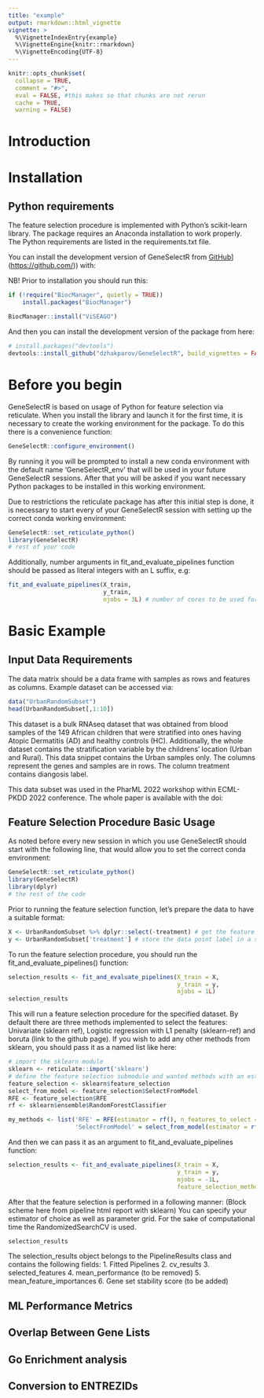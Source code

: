 ```yaml
---
title: "example"
output: rmarkdown::html_vignette
vignette: >
  %\VignetteIndexEntry{example}
  %\VignetteEngine{knitr::rmarkdown}
  %\VignetteEncoding{UTF-8}
---
```


```r
knitr::opts_chunk$set(
  collapse = TRUE,
  comment = "#>", 
  eval = FALSE, #this makes so that chunks are not rerun 
  cache = TRUE,
  warning = FALSE)
```

# Introduction

# Installation

## Python requirements 
The feature selection procedure is implemented with Python's scikit-learn library. The package requires an Anaconda installation to work properly. The Python requirements are listed in the requirements.txt file. 

You can install the development version of GeneSelectR from [GitHub](%5Bhttps://github.com/)](<https://github.com/>)) with:

NB! Prior to installation you should run this:

```r
if (!require("BiocManager", quietly = TRUE))
    install.packages("BiocManager")

BiocManager::install("ViSEAGO")
```

And then you can install the development version of the package from here:

```r
# install.packages("devtools")
devtools::install_github("dzhakparov/GeneSelectR", build_vignettes = FALSE)

```

# Before you begin 
GeneSelectR is based on usage of Python for feature selection via reticulate. When you install the library and launch it for the first time, it is necessary to create the working environment for the package. 
To do this there is a convenience function: 
```r
GeneSelectR::configure_environment() 
```
By running it you will be prompted to install a new conda environment with the default name 'GeneSelectR_env' that will be used in your future GeneSelectR sessions. After that you will be asked if you want necessary Python packages to be installed in this working environment. 

Due to restrictions the reticulate package has after this initial step is done, it is necessary to start every of your GeneSelectR session with setting up the correct conda working environment: 

```r
GeneSelectR::set_reticulate_python()
library(GeneSelectR)
# rest of your code 
```
Additionally, number arguments in fit_and_evaluate_pipelines function should be passed as literal integers with an L suffix, e.g: 

```r
fit_and_evaluate_pipelines(X_train, 
                           y_train,
                           njobs = 3L) # number of cores to be used for the feature selection process 
```


# Basic Example
## Input Data Requirements
The data matrix should be a data frame with samples as rows and features as columns. Example dataset can be accessed via: 
```r
data("UrbanRandomSubset")
head(UrbanRandomSubset[,1:10])
```
This dataset is a bulk RNAseq dataset that was obtained from blood samples of the 149 African children that were stratified into ones having Atopic Dermatitis (AD) and healthy controls (HC). Additionally, the whole dataset contains the stratification variable by the childrens' location (Urban and Rural). This data snippet contains the Urban samples only. The columns represent the genes and samples are in rows. The column treatment contains diangosis label.

This data subset was used in the PharML 2022 workshop within ECML-PKDD 2022 conference. The whole paper is available with the doi: 

## Feature Selection Procedure Basic Usage
As noted before every new session in which you use GeneSelectR should start with the following line, that would allow you to set the correct conda environment:

```r
GeneSelectR::set_reticulate_python()
library(GeneSelectR)
library(dplyr)
# the rest of the code
```
Prior to running the feature selection function, let's prepare the data to have a suitable format: 
```r
X <- UrbanRandomSubset %>% dplyr::select(-treatment) # get the feature matrix
y <- UrbanRandomSubset['treatment'] # store the data point label in a separate vector
```

To run the feature selection procedure, you should run the fit_and_evaluate_pipelines() function: 
```r
selection_results <- fit_and_evaluate_pipelines(X_train = X, 
                                                y_train = y,
                                                njobs = 1L)
selection_results
```
This will run a feature selection procedure for the specified dataset. By default there are three methods implemented to select the features: Univariate (sklearn ref), Logistic regression with L1 penalty (sklearn-ref) and boruta (link to the github page). 
If you wish to add any other methods from sklearn, you should pass it as a named list like here: 
```r
# import the sklearn module
sklearn <- reticulate::import('sklearn')
# define the feature selection submodule and wanted methods with an estimator
feature_selection <- sklearn$feature_selection
select_from_model <- feature_selection$SelectFromModel
RFE <- feature_selection$RFE
rf <- sklearn$ensemble$RandomForestClassifier

my_methods <- list('RFE' = RFE(estimator = rf(), n_features_to_select = 100L),
                   'SelectFromModel' = select_from_model(estimator = rf()))
```

And then we can pass it as an argument to fit_and_evaluate_pipelines function: 
```r
selection_results <- fit_and_evaluate_pipelines(X_train = X, 
                                                y_train = y,
                                                njobs = -1L,
                                                feature_selection_methods = my_methods)
```
After that the feature selection is performed in a following manner: 
(Block scheme here from pipeline html report with sklearn)
You can specify your estimator of choice as well as parameter grid. 
For the sake of computational time the RandomizedSearchCV is used. 

```r
selection_results
```

The selection_results object belongs to the PipelineResults class and contains the following fields: 
1. Fitted Pipelines 
2. cv_results
3. selected_features 
4. mean_performance (to be removed)
5. mean_feature_importances
6. Gene set stability score (to be added)

## ML Performance Metrics
## Overlap Between Gene Lists

## Go Enrichment analysis
## Conversion to ENTREZIDs
